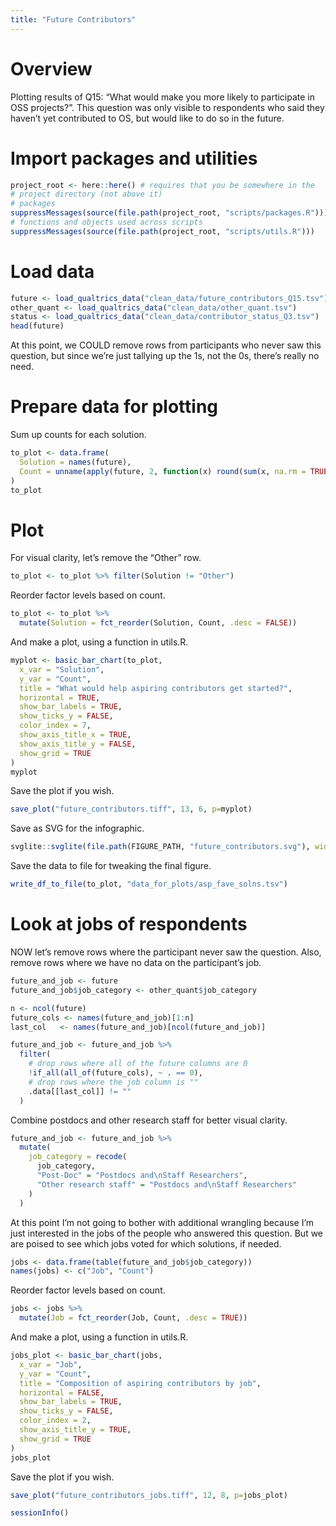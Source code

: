 ```yaml
---
title: "Future Contributors"
---
```


# Overview

Plotting results of Q15: "What would make you more likely to participate in OSS projects?". This question was only visible to respondents who said they haven't yet contributed to OS, but would like to do so in the future.

# Import packages and utilities

```r
project_root <- here::here() # requires that you be somewhere in the
# project directory (not above it)
# packages
suppressMessages(source(file.path(project_root, "scripts/packages.R")))
# functions and objects used across scripts
suppressMessages(source(file.path(project_root, "scripts/utils.R")))
```

# Load data
```r
future <- load_qualtrics_data("clean_data/future_contributors_Q15.tsv")
other_quant <- load_qualtrics_data("clean_data/other_quant.tsv")
status <- load_qualtrics_data("clean_data/contributor_status_Q3.tsv")
head(future)
```

At this point, we COULD remove rows from participants who never saw this question, but since we're just tallying up the 1s, not the 0s, there's really no need.

# Prepare data for plotting
Sum up counts for each solution.
```r
to_plot <- data.frame(
  Solution = names(future),
  Count = unname(apply(future, 2, function(x) round(sum(x, na.rm = TRUE))))
)
to_plot
```

# Plot
For visual clarity, let's remove the "Other" row.
```r
to_plot <- to_plot %>% filter(Solution != "Other")
```

Reorder factor levels based on count.
```r
to_plot <- to_plot %>%
  mutate(Solution = fct_reorder(Solution, Count, .desc = FALSE))
```

And make a plot, using a function in utils.R.
```r
myplot <- basic_bar_chart(to_plot,
  x_var = "Solution",
  y_var = "Count",
  title = "What would help aspiring contributors get started?",
  horizontal = TRUE,
  show_bar_labels = TRUE,
  show_ticks_y = FALSE,
  color_index = 7,
  show_axis_title_x = TRUE,
  show_axis_title_y = FALSE,
  show_grid = TRUE
)
myplot
```

Save the plot if you wish.
```r
save_plot("future_contributors.tiff", 13, 6, p=myplot)
```

Save as SVG for the infographic.
```r
svglite::svglite(file.path(FIGURE_PATH, "future_contributors.svg"), width = 13, height = 6.5); print(myplot); dev.off()
```

Save the data to file for tweaking the final figure. 

```r
write_df_to_file(to_plot, "data_for_plots/asp_fave_solns.tsv")
```


# Look at jobs of respondents
NOW let's remove rows where the participant never saw the question. Also, remove rows where we have no data on the participant's job.
```r
future_and_job <- future
future_and_job$job_category <- other_quant$job_category

n <- ncol(future)
future_cols <- names(future_and_job)[1:n]
last_col   <- names(future_and_job)[ncol(future_and_job)]

future_and_job <- future_and_job %>%
  filter(
    # drop rows where all of the future columns are 0
    !if_all(all_of(future_cols), ~ . == 0),
    # drop rows where the job column is ""
    .data[[last_col]] != ""
  )
```

Combine postdocs and other research staff for better visual clarity.
```r
future_and_job <- future_and_job %>%
  mutate(
    job_category = recode(
      job_category,
      "Post-Doc" = "Postdocs and\nStaff Researchers",
      "Other research staff" = "Postdocs and\nStaff Researchers"
    )
  )
```

At this point I'm not going to bother with additional wrangling because I'm just interested in the jobs of the people who answered this question. But we are poised to see which jobs voted for which solutions, if needed.
```r
jobs <- data.frame(table(future_and_job$job_category))
names(jobs) <- c("Job", "Count")
```

Reorder factor levels based on count.
```r
jobs <- jobs %>%
  mutate(Job = fct_reorder(Job, Count, .desc = TRUE))
```

And make a plot, using a function in utils.R.
```r
jobs_plot <- basic_bar_chart(jobs,
  x_var = "Job",
  y_var = "Count",
  title = "Composition of aspiring contributors by job",
  horizontal = FALSE,
  show_bar_labels = TRUE,
  show_ticks_y = FALSE,
  color_index = 2,
  show_axis_title_y = TRUE,
  show_grid = TRUE
)
jobs_plot
```

Save the plot if you wish.
```r
save_plot("future_contributors_jobs.tiff", 12, 8, p=jobs_plot)
```


```r
sessionInfo()
```